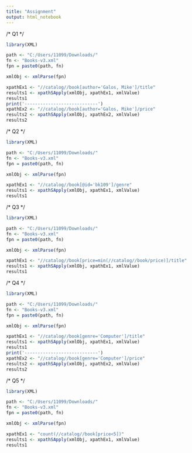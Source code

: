 ```yaml
---
title: "Assignment"
output: html_notebook
---
```

/* Q1 */
```r
library(XML)

path <- "C:/Users/11099/Downloads/"
fn <- "Books-v3.xml"
fpn = paste0(path, fn)

xmlObj <- xmlParse(fpn)

xpathEx1 <- "//catalog//book[author='Galos, Mike']/title"
results1 <- xpathSApply(xmlObj, xpathEx1, xmlValue)
results1
print('----------------------------')
xpathEx2 <- "//catalog//book[author='Galos, Mike']/price"
results2 <- xpathSApply(xmlObj, xpathEx2, xmlValue)
results2
```
/* Q2 */
```r
library(XML)

path <- "C:/Users/11099/Downloads/"
fn <- "Books-v3.xml"
fpn = paste0(path, fn)

xmlObj <- xmlParse(fpn)

xpathEx1 <- "//catalog//book[@id='bk109']/genre"
results1 <- xpathSApply(xmlObj, xpathEx1, xmlValue)
results1
```
/* Q3 */
```r
library(XML)

path <- "C:/Users/11099/Downloads/"
fn <- "Books-v3.xml"
fpn = paste0(path, fn)

xmlObj <- xmlParse(fpn)

xpathEx1 <- "//catalog//book[price=min(//catalog//book/price)]/title"
results1 <- xpathSApply(xmlObj, xpathEx1, xmlValue)
results1
```
/* Q4 */
```r
library(XML)

path <- "C:/Users/11099/Downloads/"
fn <- "Books-v3.xml"
fpn = paste0(path, fn)

xmlObj <- xmlParse(fpn)

xpathEx1 <- "//catalog//book[genre='Computer']/title"
results1 <- xpathSApply(xmlObj, xpathEx1, xmlValue)
results1
print('----------------------------')
xpathEx2 <- "//catalog//book[genre='Computer']/price"
results2 <- xpathSApply(xmlObj, xpathEx2, xmlValue)
results2
```
/* Q5 */
```r
library(XML)

path <- "C:/Users/11099/Downloads/"
fn <- "Books-v3.xml"
fpn = paste0(path, fn)

xmlObj <- xmlParse(fpn)

xpathEx1 <- "count(//catalog//book[price<5])"
results1 <- xpathSApply(xmlObj, xpathEx1, xmlValue)
results1
```

